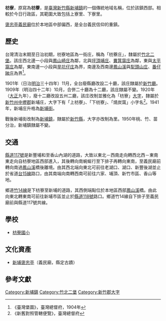 {{noteTA　
|1 = zh-cn:庄; zh-hk:庄; zh-tw:庄;
}}
'''枋寮'''，原寫為'''枋藔'''，是[[臺灣|臺灣]][[新竹縣|新竹縣]][[新埔鎮|新埔鎮]]的一個傳統地域名稱，位於該鎮西部。相較於今日行政區，其範圍大致包括上寮里、下寮里。

[[褒忠亭義民廟|褒忠亭義民廟]]位於本地區中部偏西，是全台義民信仰的重鎮。

==歷史==
台灣清治末期至日治初期，枋寮地區為一街庄，稱為「枋藔庄」，隸屬於[[竹北二堡|竹北二堡]]。該庄西北邊一小段與[[鳳山崎庄|鳳山崎庄]]為鄰，北與[[坪頂埔庄|坪頂埔庄]]、[[糞箕窩庄|糞箕窩庄]]為鄰，東與[[太平窩庄|太平窩庄]]為鄰，東南邊一小段與[[旱坑仔庄|旱坑仔庄]]為界，南邊及西南邊[[鳳山溪|鳳山溪]]與[[犁頭山庄|犁頭山庄]]、[[番仔陂庄|番仔陂庄]]為界<ref>《臺灣堡圖》，臺灣總督府，1904年</ref>。

1901年（日治[[明治|明治]]三十四年）11月，全台廢縣廳改設二十廳，該庄隸屬於[[新竹廳|新竹廳]]。1909年（明治四十二年）10月，合併二十廳為十二廳，該庄隸屬不變。1920年（[[大正|大正]]九年），廢十二廳改設五州二廳，該庄改制並雅化為「枋寮」[[大字|大字]]，隸屬於[[新竹州|新竹州]][[中壢郡|中壢郡]]新埔庄，大字下有「上枋寮」、「下枋寮」、「燒炭窩」小字名<ref>《新舊對照管轄便覽》，臺灣總督府</ref>。1941年，新埔庄升格為[[新埔街|新埔街]]。

戰後新埔街改制為[[新埔鎮|新埔鎮]]，隸屬於[[新竹縣|新竹縣]]，大字亦改制為里。1950年桃、竹、苗分治，新埔鎮隸屬不變。

==交通==
[[縣道117號|縣道117號]]是新豐埔和至香山內湖的道路，大致以東北－西南走向轉西北西－東南東走向自枋寮地區西部進入，其後轉向南蜿蜒行至下排子再轉向東南，至義民廟前轉向南過[[鳳山溪|鳳山溪]]橋後離境。由其西北端向東北可前往老湖口、湖口、新豐後湖並止於省道[[台15線|台15線]]路口，由其南端向南轉西南可前往六家、埔頂、新竹市區、香山等地。

鄉道[[竹14線|竹14線]]是下枋寮至新埔的道路，其西側端點位於本地區西部[[鳳山溪|鳳山溪]]橋。由此向東北轉東南可前往新埔市區並止於[[縣道118號|縣道118號]]路口。鄉道竹14線自下排子至義民廟前與縣道117號共線。

==學校==
*[[枋寮國小|枋寮國小]]

==文化資產==
*[[新埔褒忠亭|新埔褒忠亭]]（義民廟，縣定古蹟）

==參考文獻==
{{reflist}}

{{新竹郡}}

[[Category:新埔鎮|Category:新埔鎮]]
[[Category:竹北二堡|Category:竹北二堡]]
[[Category:新竹郡大字|Category:新竹郡大字]]